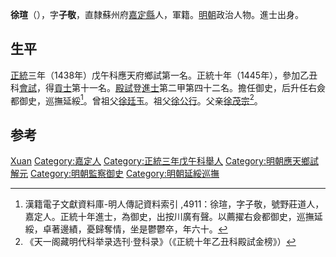 {{Otheruses|other=名为徐子敬的其他人物|徐子敬}}

'''徐瑄'''（{{bd|1412年||1471年}}），字'''子敬'''，直隸蘇州府[[嘉定縣|嘉定縣]]人，軍籍。[[明朝|明朝]]政治人物。進士出身。

== 生平 ==
[[正统_(年号)|正統]]三年（1438年）戊午科應天府鄉試第一名。正統十年（1445年），參加乙丑科[[會試|會試]]，得[[貢士|貢士]]第十一名。[[殿試|殿試]]登[[進士|進士]]第二甲第四十二名。擔任御史，后升任右僉都御史，巡撫延綏<ref>漢籍電子文獻資料庫-明人傳記資料索引 ,4911：徐瑄，字子敬，號野莊道人，嘉定人。正統十年進士，為御史，出按川廣有聲。以薦擢右僉都御史，巡撫延綏，卓著邊績，憂歸奪情，坐是鬱鬱卒，年六十。</ref>。曾祖父[[徐廷玉|徐廷玉]]。祖父[[徐公行|徐公行]]。父亲[[徐茂宗|徐茂宗]]<ref>《天一阁藏明代科举录选刊·登科录》（《正統十年乙丑科殿試金榜》）</ref>。
	
==参考==
{{reflist}}

{{正統十年乙丑科殿試金榜}}

{{Authority control}}

{{DEFAULTSORT:Xu徐}}
[[Category:徐姓|Xuan]]
[[Category:嘉定人|Category:嘉定人]]
[[Category:正統三年戊午科舉人|Category:正統三年戊午科舉人]]
[[Category:明朝應天鄉試解元|Category:明朝應天鄉試解元]]
[[Category:明朝監察御史|Category:明朝監察御史]]
[[Category:明朝延綏巡撫|Category:明朝延綏巡撫]]


{{明朝人物小作品}}